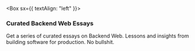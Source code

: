 
<Box sx={{ textAlign: "left" }}>

### Curated Backend Web Essays

Get a series of curated essays on Backend Web. Lessons and insights from building software for production. No bullshit.

</Box>
